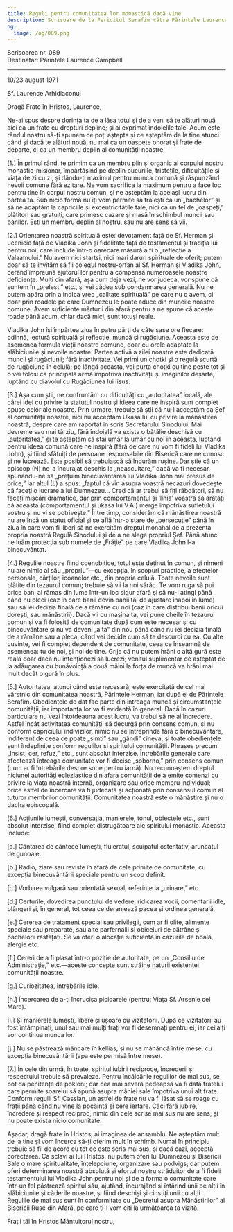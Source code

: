 ```yaml
---
title: Reguli pentru comunitatea lor monastică dacă vine
description: Scrisoare de la Fericitul Serafim către Părintele Laurence Campbell.
og:
  image: /og/089.png
---
```


<div style={{textAlign:'right', fontFamily:'monospace'}}>Scrisoarea nr. 089</div>
<div style={{textAlign:'left', fontFamily:'monospace'}}>Destinatar: Părintele Laurence Campbell</div>

---

10/23 august 1971

Sf. Laurence Arhidiaconul

Dragă Frate în Hristos, Laurence,

Ne-ai spus despre dorința ta de a lăsa totul și de a veni să te alături nouă aici ca un frate cu drepturi depline; și ai exprimat îndoielile tale. Acum este rândul nostru să-ți spunem ce poți aștepta și ce așteptăm de la tine atunci când și dacă te alături nouă, nu mai ca un oaspete onorat și frate de departe, ci ca un membru deplin al comunității noastre.

[1.] În primul rând, te primim ca un membru plin și organic al corpului nostru monastic-misionar, împărtășind pe deplin bucuriile, tristețile, dificultățile și viața de zi cu zi, și dându-ți maximul pentru munca comună și răspunzând nevoii comune fără ezitare. Ne vom sacrifica la maximum pentru a face loc pentru tine în corpul nostru comun, și ne așteptăm la același lucru din partea ta. Sub nicio formă nu îți vom permite să trăiești ca un „bachelor” și să ne adaptăm la capriciile și excentricitățile tale, nici ca un fel de „oaspeți,” plătitori sau gratuiti, care primesc cazare și masă în schimbul muncii sau banilor. Ești un membru deplin al nostru, sau nu are sens să vii.

[2.] Orientarea noastră spirituală este: devotament față de Sf. Herman și ucenicie față de Vladika John și fidelitate față de testamentul și tradiția lui pentru noi, care include într-o oarecare măsură a fi o „reflecție a Valaamului.” Nu avem nici startsi, nici mari daruri spirituale de oferit; putem doar să te invităm să fii colegul nostru-orfan al Sf. Herman și Vladika John, cerând împreună ajutorul lor pentru a compensa numeroasele noastre deficiențe. Mulți din afară, așa cum deja vezi, ne vor judeca, vor spune că suntem în „prelest,” etc., și vei cădea sub condamnarea generală. Nu ne putem apăra prin a indica vreo „calitate spirituală” pe care nu o avem, ci doar prin roadele pe care Dumnezeu le poate aduce din muncile noastre comune. Avem suficiente mărturii din afară pentru a ne spune că aceste roade până acum, chiar dacă mici, sunt totuși reale.

Vladika John își împărțea ziua în patru părți de câte șase ore fiecare: odihnă, lectură spirituală și reflecție, muncă și rugăciune. Aceasta este de asemenea formula vieții noastre comune, doar cu orele adaptate la slăbiciunile și nevoile noastre. Partea activă a zilei noastre este dedicată muncii și rugăciunii; fără inactivitate. Vei primi un chotki și o regulă scurtă de rugăciune în celulă; pe lângă aceasta, vei purta chotki cu tine peste tot și o vei folosi ca principală armă împotriva inactivității și imaginilor deșarte, luptând cu diavolul cu Rugăciunea lui Iisus.

[3.] Așa cum știi, ne confruntăm cu dificultăți cu „autoritatea” locală, ale cărei idei cu privire la statutul nostru și ideea care ne inspiră sunt complet opuse celor ale noastre. Prin urmare, trebuie să știi că nu-l acceptăm ca Șef al comunității noastre, nici nu acceptăm Ukasa lui cu privire la mănăstirea noastră, despre care am raportat în scris Secretarului Sinodului. Mai devreme sau mai târziu, fără îndoială va exista o bătălie deschisă cu „autoritatea,” și te așteptăm să stai umăr la umăr cu noi în aceasta, luptând pentru ideea comună care ne inspiră (fără de care nu vom fi fideli lui Vladika John), și fiind sfătuiți de persoane responsabile din Biserică care ne cunosc și ne lucrează. Este posibil să trebuiască să îndurăm rușine. Dar știe că un episcop (N) ne-a încurajat deschis la „neascultare,” dacă va fi necesar, spunându-ne să „prețuim binecuvântarea lui Vladika John mai presus de orice,” iar altul (L) a spus: „faptul că vin asupra voastră necazuri dovedește că faceți o lucrare a lui Dumnezeu… Cred că ar trebui să fiți răbdători, să nu faceți mișcări dramatice, dar prin comportamentul și ‘linia’ voastră să arătați că aceasta (comportamentul și ukasa lui V.A.) merge împotriva sufletului vostru și nu vi se potrivește.” Între timp, considerăm că mănăstirea noastră nu are încă un statut oficial și se află într-o stare de „persecuție” până în ziua în care vom fi liberi să ne exercităm dreptul monahal de a prezenta propria noastră Regulă Sinodului și de a ne alege propriul Șef. Până atunci ne luăm protecția sub numele de „Frăție” pe care Vladika John l-a binecuvântat.

[4.] Regulile noastre fiind coenobitice, totul este deținut în comun, și nimeni nu are nimic al său „propriu”—cu excepția, în scopuri practice, a efectelor personale, cărților, icoanelor etc., din propria celulă. Toate nevoile sunt plătite din tezaurul comun; trebuie să vii la noi sărăc. Te vom ruga să pui orice bani ai rămas din lume într-un loc sigur afară și să nu-i atingi până când nu pleci (caz în care banii devin banii tăi de ajustare înapoi în lume) sau să iei decizia finală de a rămâne cu noi (caz în care distribui banii oricui dorești, sau mănăstirii). Dacă vii cu mașina ta, vei pune cheile în tezaurul comun și va fi folosită de comunitate după cum este necesar și cu binecuvântare și nu va deveni „a ta” din nou până când nu iei decizia finală de a rămâne sau a pleca, când vei decide cum să te descurci cu ea. Cu alte cuvinte, vei fi complet dependent de comunitate, ceea ce înseamnă de asemenea: tu de noi, și noi de tine. Grija că nu putem hrăni o altă gură este reală doar dacă nu intenționezi să lucrezi; venitul suplimentar de așteptat de la adăugarea cu bunăvoință a două mâini la forța de muncă va hrăni mai mult decât o gură în plus.

[5.] Autoritatea, atunci când este necesară, este exercitată de cel mai vârstnic din comunitatea noastră, Părintele Herman, iar după el de Părintele Serafim. Obediențele de dat fac parte din întreaga muncă și circumstanțele comunității, iar importanța lor va fi evidentă în general. Dacă în cazuri particulare nu vezi întotdeauna acest lucru, va trebui să ne ai încredere. Astfel încât activitatea comunității să decurgă prin consens comun, și nu conform capriciului indivizilor, nimic nu se întreprinde fără o binecuvântare, indiferent de ceea ce poate „simți” sau „gândi” cineva, și toate obediențele sunt îndeplinite conform regulilor și spiritului comunității. Phrases precum „Insist, cer, refuz,” etc., sunt absolut interzise. Întrebările generale care afectează întreaga comunitate vor fi decise „soborno,” prin consens comun (cum ar fi întrebările despre sobe pentru iarnă). Nu recunoaștem dreptul niciunei autorități ecleziastice din afara comunității de a emite comenzi cu privire la viața noastră internă, organizare sau orice membru individual; orice astfel de încercare va fi judecată și acționată prin consensul comun al tuturor membrilor comunității. Comunitatea noastră este o mănăstire și nu o dacha episcopală.

[6.] Acțiunile lumești, conversația, manierele, tonul, obiectele etc., sunt absolut interzise, fiind complet distrugătoare ale spiritului monastic. Aceasta include:

[a.] Cântarea de cântece lumești, fluieratul, scuipatul ostentativ, aruncatul de gunoaie.

[b.] Radio, ziare sau reviste în afară de cele primite de comunitate, cu excepția binecuvântării speciale pentru un scop definit.

[c.] Vorbirea vulgară sau orientată sexual, referințe la „urinare,” etc.

[d.] Certurile, dovedirea punctului de vedere, ridicarea vocii, comentarii idle, plângeri și, în general, tot ceea ce deranjează pacea și ordinea generală.

[e.] Cererea de tratament special sau privilegii, cum ar fi olite, alimente speciale sau preparate, sau alte parfernalii și obiceiuri de bătrâne și bachelorii răsfățați. Se va oferi o alocație suficientă în cazurile de boală, alergie etc.

[f.] Cereri de a fi plasat într-o poziție de autoritate, pe un „Consiliu de Administrație,” etc.—aceste concepte sunt străine naturii existenței comunității noastre.

[g.] Curiozitatea, întrebările idle.

[h.] Încercarea de a-ți încrucișa picioarele (pentru: Viața Sf. Arsenie cel Mare).

[i.] Și manierele lumești, libere și ușoare cu vizitatorii. După ce vizitatorii au fost întâmpinați, unul sau mai mulți frați vor fi desemnați pentru ei, iar ceilalți vor continua munca lor.

[j.] Nu se păstrează mâncare în kellias, și nu se mănâncă între mese, cu excepția binecuvântării (apa este permisă între mese).

[7.] În cele din urmă, în toate, spiritul iubirii reciproce, încrederii și respectului trebuie să prevaleze. Pentru încălcările regulilor de mai sus, se pot da penitențe de pokloni; dar cea mai severă pedeapsă va fi dată fratelui care permite soarelui să apună asupra mâniei sale împotriva unui alt frate. Conform regulii Sf. Cassian, un astfel de frate nu va fi lăsat să se roage cu frații până când nu vine la pocăință și cere iertare. Căci fără iubire, încredere și respect reciproc, nimic din cele scrise mai sus nu are sens, și nu poate exista nicio comunitate.

Așadar, dragă frate în Hristos, ai imaginea de ansamblu. Ne așteptăm mult de la tine și vom încerca să-ți oferim mult în schimb. Numai în principiu trebuie să fii de acord cu tot ce este scris mai sus; și dacă cazi, acceptă corectarea. Ca sclavi ai lui Hristos, nu putem oferi lui Dumnezeu și Bisericii Sale o mare spiritualitate, înțelepciune, organizare sau podvigs; dar putem oferi determinarea noastră absolută și efortul nostru străduitor de a fi fideli testamentului lui Vladika John pentru noi și de a forma o comunitate care într-un fel păstrează spiritul său, ajutând, încurajând și întărind unii pe alții în slăbiciunile și căderile noastre, și fiind deschiși și cinstiți unii cu alții. Regulile de mai sus sunt în conformitate cu „Decretul asupra Mănăstirilor” al Bisericii Ruse din Afară, pe care ți-l vom citi la următoarea ta vizită.

Frații tăi în Hristos Mântuitorul nostru,
